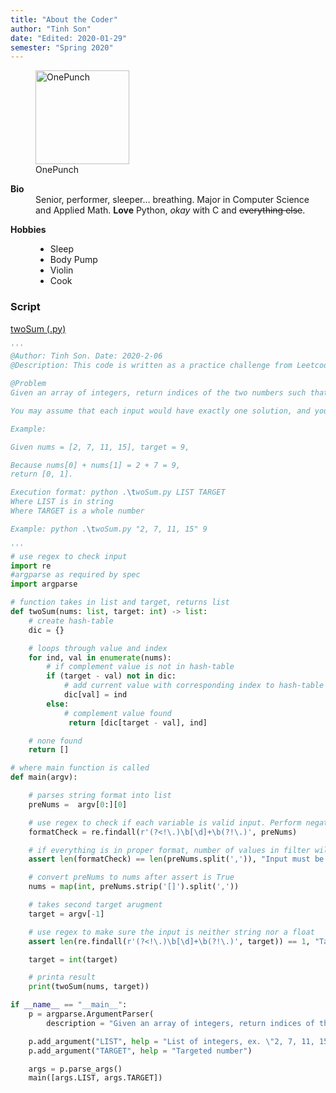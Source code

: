 ```yaml
---
title: "About the Coder"
author: "Tinh Son"
date: "Edited: 2020-01-29"
semester: "Spring 2020"
---
```


<!-- Image -->
![OnePunch](http://ih1.redbubble.net/image.143081673.4030/flat,800x800,075,t.u2.jpg "One Punch Man Potato Head"){width=150 height=150}


<!-- Bio -->
**Bio**
:    Senior, performer, sleeper... breathing.
     Major in Computer Science and Applied Math.
     **Love** Python, _okay_ with C and ~~everything else~~.

<!-- Hobbies -->
**Hobbies**
:   * Sleep
    * Body Pump
    * Violin
    * Cook

<!-- Script -->
### Script
[twoSum (.py)](scripts/twoSum.py)
``` python
'''
@Author: Tinh Son. Date: 2020-2-06
@Description: This code is written as a practice challenge from Leetcode.com, with linear run time.

@Problem
Given an array of integers, return indices of the two numbers such that they add up to a specific target.

You may assume that each input would have exactly one solution, and you may not use the same element twice.

Example:

Given nums = [2, 7, 11, 15], target = 9,

Because nums[0] + nums[1] = 2 + 7 = 9,
return [0, 1].

Execution format: python .\twoSum.py LIST TARGET
Where LIST is in string
Where TARGET is a whole number

Example: python .\twoSum.py "2, 7, 11, 15" 9

'''
# use regex to check input
import re
#argparse as required by spec
import argparse

# function takes in list and target, returns list
def twoSum(nums: list, target: int) -> list:
    # create hash-table
    dic = {}

    # loops through value and index
    for ind, val in enumerate(nums):
        # if complement value is not in hash-table
        if (target - val) not in dic:
            # add current value with corresponding index to hash-table
            dic[val] = ind
        else:
            # complement value found
             return [dic[target - val], ind]

    # none found
    return []

# where main function is called
def main(argv):

    # parses string format into list
    preNums =  argv[0:][0]

    # use regex to check if each variable is valid input. Perform negative lookbehind/ahead for a decimal point.
    formatCheck = re.findall(r'(?<!\.)\b[\d]+\b(?!\.)', preNums)

    # if everything is in proper format, number of values in filter will be the same as numher of values in preNums
    assert len(formatCheck) == len(preNums.split(',')), "Input must be all whole numbers and follows proper format"

    # convert preNums to nums after assert is True
    nums = map(int, preNums.strip('[]').split(','))

    # takes second target arugment
    target = argv[-1]

    # use regex to make sure the input is neither string nor a float
    assert len(re.findall(r'(?<!\.)\b[\d]+\b(?!\.)', target)) == 1, "Target only accepts one input, and input needs to be a whole number"

    target = int(target)

    # printa result
    print(twoSum(nums, target))

if __name__ == "__main__":
    p = argparse.ArgumentParser(
        description = "Given an array of integers, return indices of the two numbers such that they add up to a specific target.")

    p.add_argument("LIST", help = "List of integers, ex. \"2, 7, 11, 15\"")
    p.add_argument("TARGET", help = "Targeted number")

    args = p.parse_args()
    main([args.LIST, args.TARGET])

```
